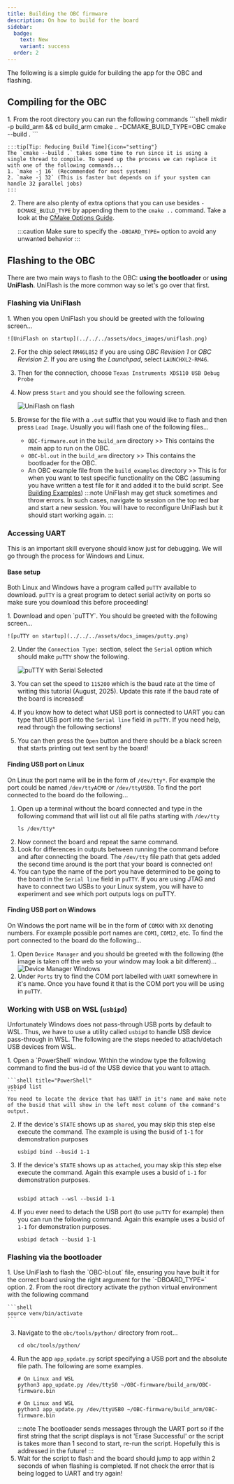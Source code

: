 ```yaml
---
title: Building the OBC firmware
description: On how to build for the board
sidebar:
  badge:
    text: New
    variant: success
  order: 2
---
```


The following is a simple guide for building the app for the OBC and flashing.

## Compiling for the OBC
<Steps>
1. From the root directory you can run the following commands
    ```shell
    mkdir -p build_arm && cd build_arm
    cmake .. -DCMAKE_BUILD_TYPE=OBC
    cmake --build .
    ```

    :::tip[Tip: Reducing Build Time]{icon="setting"}
    The `cmake --build .` takes some time to run since it is using a single thread to compile. To speed up the process we can replace it with one of the following commands...
    1. `make -j 16` (Recommended for most systems)
    2. `make -j 32` (This is faster but depends on if your system can handle 32 parallel jobs)
    :::
2. There are also plenty of extra options that you can use besides `-DCMAKE_BUILD_TYPE` by appending them to the `cmake ..` command. Take a look at the [CMake Options Guide](/OBC-firmware/getting-started/cmake-options/).

    :::caution
    Make sure to specify the `-DBOARD_TYPE=` option to avoid any unwanted behavior
    :::
</Steps>

## Flashing to the OBC
There are two main ways to flash to the OBC: **using the bootloader** or **using UniFlash**. UniFlash is the more common way so let's go over that first.

### Flashing via UniFlash
<Steps>
1. When you open UniFlash you should be greeted with the following screen...

    ![UniFlash on startup](../../../assets/docs_images/uniflash.png)
2. For the chip select `RM46L852` if you are using *OBC Revision 1* or *OBC Revision 2*. If you are using the *Launchpad*, select `LAUNCHXL2-RM46`.
3. Then for the connection, choose `Texas Instruments XDS110 USB Debug Probe`
4. Now press `Start` and you should see the following screen.

    ![UniFlash on flash](../../../assets/docs_images/uniflash2.png)
5. Browse for the file with a `.out` suffix that you would like to flash and then press `Load Image`. Usually you will flash one of the following files...
    * `OBC-firmware.out` in the `build_arm` directory >> This contains the main app to run on the OBC.
    * `OBC-bl.out` in the `build_arm` directory >> This contains the bootloader for the OBC.
    * An OBC example file from the `build_examples` directory >> This is for when you want to test specific functionality on the OBC (assuming you have written a test file for it and added it to the build script. See [Building Examples](/OBC-firmware/getting-started/build-examples/))
    :::note
    UniFlash may get stuck sometimes and throw errors. In such cases, navigate to session on the top red bar and start a new session. You will have to reconfigure UniFlash but it should start working again.
    :::
</Steps>

### Accessing UART
This is an important skill everyone should know just for debugging. We will go through the process for Windows and Linux.

#### Base setup
Both Linux and Windows have a program called `puTTY` available to download. `puTTY` is a great program to detect serial activity on ports so make sure you download this before proceeding!

<Steps>
1. Download and open `puTTY`. You should be greeted with the following screen...

    ![puTTY on startup](../../../assets/docs_images/putty.png)
2. Under the `Connection Type:` section, select the `Serial` option which should make `puTTY` show the following.

    ![puTTY with Serial Selected](../../../assets/docs_images/putty-serial.png)

3. You can set the speed to `115200` which is the baud rate at the time of writing this tutorial (August, 2025). Update this rate if the baud rate of the board is increased!
4. If you know how to detect what USB port is connected to UART you can type that USB port into the `Serial line` field in `puTTY`. If you need help, read through the following sections!
5. You can then press the `Open` button and there should be a black screen that starts printing out text sent by the board!
</Steps>

#### Finding USB port on Linux
On Linux the port name will be in the form of `/dev/tty*`. For example the port could be named `/dev/ttyACM0` or `/dev/ttyUSB0`. To find the port connected to the board do the following...
<Steps>
1. Open up a terminal without the board connected and type in the following command that will list out all file paths starting with `/dev/tty`
    ```shell
    ls /dev/tty*
    ```
2. Now connect the board and repeat the same command.
3. Look for differences in outputs between running the command before and after connecting the board. The `/dev/tty` file path that gets added the second time around is the port that your board is connected on!
4. You can type the name of the port you have determined to be going to the board in the `Serial line` field in `puTTY`. If you are using JTAG and have to connect two USBs to your Linux system, you will have to experiment and see which port outputs logs on puTTY.
</Steps>

#### Finding USB port on Windows
On Windows the port name will be in the form of `COMXX` with `XX` denoting numbers. For example possible port names are `COM1`, `COM12`, etc. To find the port connected to the board do the following...
<Steps>
1. Open `Device Manager` and you should be greeted with the following (the image is taken off the web so your window may look a bit different)...
    ![Device Manager Windows](../../../assets/docs_images/device-manager.webp)
2. Under `Ports` try to find the COM port labelled with `UART` somewhere in it's name. Once you have found it that is the COM port you will be using in `puTTY`.
</Steps>

### Working with USB on WSL (`usbipd`)
Unfortunately Windows does not pass-through USB ports by default to WSL. Thus, we have to use a utility called `usbipd` to handle USB device pass-through in WSL. The following are the steps needed to attach/detach USB devices from WSL.

<Steps>
1. Open a `PowerShell` window. Within the window type the following command to find the bus-id of the USB device that you want to attach.

    ```shell title="PowerShell"
    usbipd list
    ```
    You need to locate the device that has UART in it's name and make note of the busid that will show in the left most column of the command's output.
2. If the device's `STATE` shows up as `shared`, you may skip this step else execute the command. The example is using the busid of `1-1` for demonstration purposes

    ```shell title="PowerShell"
    usbipd bind --busid 1-1
    ```
3. If the device's `STATE` shows up as `attached`, you may skip this step else execute the command. Again this example uses a busid of `1-1` for demonstration purposes.
    ```shell title="PowerShell"

    usbipd attach --wsl --busid 1-1
    ```
4. If you ever need to detach the USB port (to use `puTTY` for example) then you can run the following command. Again this example uses a busid of `1-1` for demonstration purposes.

    ```shell title="PowerShell"
    usbipd detach --busid 1-1
    ```
</Steps>


### Flashing via the bootloader
<Steps>
1. Use UniFlash to flash the `OBC-bl.out` file, ensuring you have built it for the correct board using the right argument for the `-DBOARD_TYPE=` option.
2. From the root directory activate the python virtual environment with the following command

    ```shell
    source venv/bin/activate
    ```
3. Navigate to the `obc/tools/python/` directory from root...
    ```shell
    cd obc/tools/python/
    ```
4. Run the app `app_update.py` script specifying a USB port and the absolute file path. The following are some examples.
    ```shell
    # On Linux and WSL
    python3 app_update.py /dev/ttyS0 ~/OBC-firmware/build_arm/OBC-firmware.bin

    # On Linux and WSL
    python3 app_update.py /dev/ttyUSB0 ~/OBC-firmware/build_arm/OBC-firmware.bin
    ```
    :::note
    The bootloader sends messages through the UART port so if the first string that the script displays is not 'Erase Successful' or the script is takes more than 1 second to start, re-run the script. Hopefully this is addressed in the future!
    :::
5. Wait for the script to flash and the board should jump to app within 2 seconds of when flashing is completed. If not check the error that is being logged to UART and try again!
</Steps>

